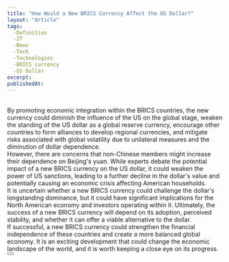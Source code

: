 ```yaml
---
title: "How Would a New BRICS Currency Affect the US Dollar?"
layout: "Article"
tags: 
  -Definition
  -IT
  -News
  -Tech
  -Technologies
  -BRICS currency
  -US Dollar
excerpt:
publishedAt:
---
```

<br/>
By promoting economic integration within the BRICS countries, the new currency could diminish the influence of the US on the global stage, weaken the standing of the US dollar as a global reserve currency, encourage other countries to form alliances to develop regional currencies, and mitigate risks associated with global volatility due to unilateral measures and the diminution of dollar dependence.
<br/>
However, there are concerns that non-Chinese members might increase their dependence on Beijing's yuan. While experts debate the potential impact of a new BRICS currency on the US dollar, it could weaken the power of US sanctions, leading to a further decline in the dollar's value and potentially causing an economic crisis affecting American households.
<br/>
It is uncertain whether a new BRICS currency could challenge the dollar's longstanding dominance, but it could have significant implications for the North American economy and investors operating within it. Ultimately, the success of a new BRICS currency will depend on its adoption, perceived stability, and whether it can offer a viable alternative to the dollar.
<br/>
If successful, a new BRICS currency could strengthen the financial independence of these countries and create a more balanced global economy. It is an exciting development that could change the economic landscape of the world, and it is worth keeping a close eye on its progress.
<br/>
<Button
  address="https://investingnews.com/brics-currency/"
  text="Source"
/>